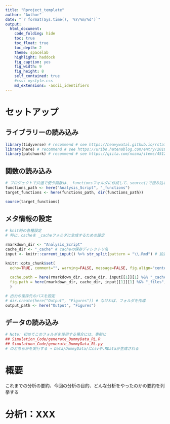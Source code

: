 ```yaml
---
title: "Rproject_template"
author: "Author"
date: "`r format(Sys.time(), '%Y/%m/%d')`"
output: 
  html_document:
    code_folding: hide
    toc: true
    toc_float: true
    toc_depth: 2
    theme: spacelab
    highlight: haddock
    fig_caption: yes
    fig_width: 9
    fig_height: 8
    self_contained: true
    #css: mystyle.css
    md_extensions: -ascii_identifiers
---
```


# セットアップ

## ライブラリーの読み込み

```r
library(tidyverse) # recommend # see https://heavywatal.github.io/rstats/programming.html
library(here) # recommend # see https://uribo.hatenablog.com/entry/2018/01/25/082000
library(patchwork) # recommend # see https://qiita.com/nozma/items/4512623bea296ccb74ba
```


## 関数の読み込み

```r
# プロジェクトで共通で使う関数は、_functionsフォルダに作成して、source()で読み込むこと
functions_path <- here("Analysis_Script", "_functions")
target_functions <- here(functions_path, dir(functions_path))

source(target_functions)
```


## メタ情報の設定

```r
# knit時の各種設定
# 特に、cacheを _cacheフォルダに生成するための設定

rmarkdown_dir <- "Analysis_Script"
cache_dir <- "_cache" # cacheの保存ディレクトリ名
input <- knitr::current_input() %>% str_split(pattern = "\\.Rmd") # 拡張子の前だけ取り出す

knitr::opts_chunk$set(
  echo=TRUE, comment="", warning=FALSE, message=FALSE, fig.align="center",
  
  cache.path = here(rmarkdown_dir, cache_dir, input[[1]][1] %&% "_cache", "html") %&% "/", 
  fig.path = here(rmarkdown_dir, cache_dir, input[[1]][1] %&% "_files", "figure-html") %&% "/"
  )
```

```r
# 出力の保存先のパスを設定
# dir.create(here("Output", "Figures")) # なければ、フォルダを作成
output_path <- here("Output", "Figures")
```


## データの読み込み

```r
# Note: 初めてこのフォルダを使用する場合には、事前に
## Simulation_Code/generate_DummyData_RL.R
## Simulatuon_Code/generate_DummyData_RL.py
# のどちらかを実行する → Data/DummyData/にcsvや.RDataが生成される


```


# 概要

これまでの分析の要約、今回の分析の目的、どんな分析をやったのかの要約を列挙する


# 分析1：XXX






